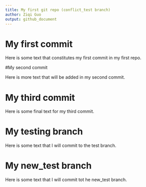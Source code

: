 ```yaml
---
title: My first git repo (conflict_test branch)
author: Ziqi Guo
output: github_document
---
```


# My first commit

Here is some text that constitutes my first commit in my first repo.

#My second commit

Here is more text that will be added in my second commit.

# My third commit

Here is some final text for my third commit.

# My testing branch

Here is some text that I will commit to the test branch.

# My new_test branch

Here is some text that I will commit tot he new_test branch.
